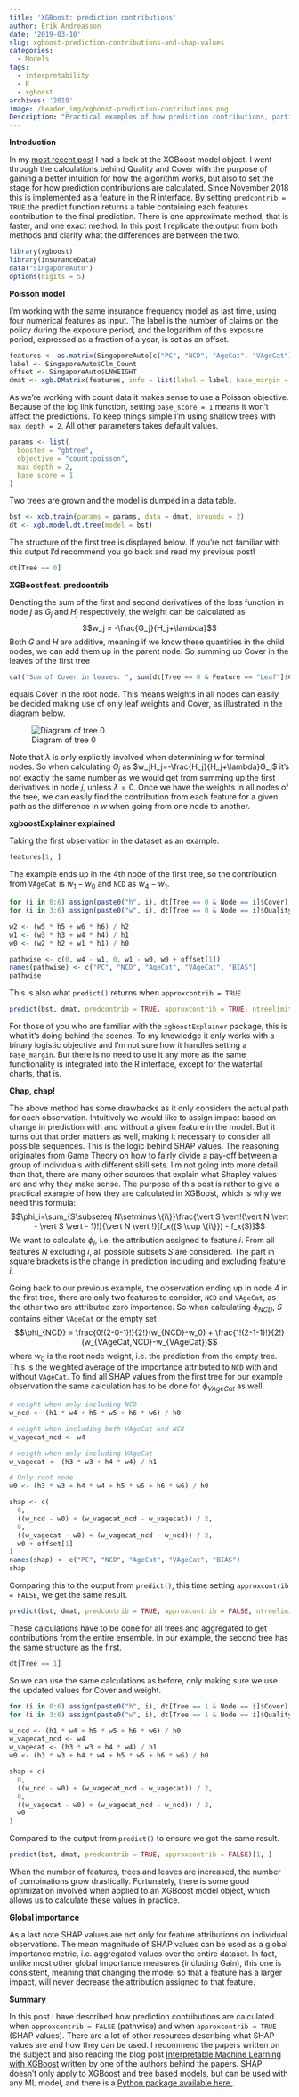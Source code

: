 ```yaml
---
title: 'XGBoost: prediction contributions'
author: Erik Andreasson
date: '2019-03-10'
slug: xgboost-prediction-contributions-and-shap-values
categories:
  - Models
tags:
  - interpretability
  - R
  - xgboost
archives: '2019'
image: /header_img/xgboost-prediction-contributions.png
Description: "Practical examples of how prediction contributions, particularly SHAP values, are calculated in XGBoost."
---
```


**Introduction**

In my [most recent post](/2019/03/07/xgboost-quality-cover) I had a look at the XGBoost model object. I went through the calculations behind Quality and Cover with the purpose of gaining a better intuition for how the algorithm works, but also to set the stage for how prediction contributions are calculated. Since November 2018 this is implemented as a feature in the R interface. By setting `predcontrib = TRUE` the predict function returns a table containing each features contribution to the final prediction. There is one approximate method, that is faster, and one exact method. In this post I replicate the output from both methods and clarify what the differences are between the two.

```r
library(xgboost)
library(insuranceData)
data("SingaporeAuto")
options(digits = 5)
```

**Poisson model**

I'm working with the same insurance frequency model as last time, using four numerical features as input. The label is the number of claims on the policy during the exposure period, and the logarithm of this exposure period, expressed as a fraction of a year, is set as an offset.

```r
features <- as.matrix(SingaporeAuto[c("PC", "NCD", "AgeCat", "VAgeCat")])
label <- SingaporeAuto$Clm_Count
offset <- SingaporeAuto$LNWEIGHT
dmat <- xgb.DMatrix(features, info = list(label = label, base_margin = offset))
```

As we're working with count data it makes sense to use a Poisson objective. Because of the log link function, setting `base_score = 1` means it won't affect the predictions. To keep things simple I'm using shallow trees with `max_depth = 2`. All other parameters takes default values.

```r
params <- list(
  booster = "gbtree",
  objective = "count:poisson",
  max_depth = 2,
  base_score = 1
)
```

Two trees are grown and the model is dumped in a data table.

```r
bst <- xgb.train(params = params, data = dmat, nrounds = 2)
dt <- xgb.model.dt.tree(model = bst)
```

The structure of the first tree is displayed below. If you're not familiar with this output I'd recommend you go back and read my previous post!

```r
dt[Tree == 0]
```

**XGBoost feat. predcontrib**

Denoting the sum of the first and second derivatives of the loss function in node $j$ as $G_j$ and $H_j$ respectively, the weight can be calculated as
$$w_j = -\frac{G_j}{H_j+\lambda}$$
Both $G$ and $H$ are additive, meaning if we know these quantities in the child nodes, we can add them up in the parent node. So summing up Cover in the leaves of the first tree

```r
cat("Sum of Cover in leaves: ", sum(dt[Tree == 0 & Feature == "Leaf"]$Cover))
```

equals Cover in the root node. This means weights in all nodes can easily be decided making use of only leaf weights and Cover, as illustrated in the diagram below.

![Diagram of tree 0](/img/tree.svg)

Note that $\lambda$ is only explicitly involved when determining $w$ for terminal nodes. So when calculating $G_j$ as $w_jH_j=-\frac{H_j}{H_j+\lambda}G_j$ it's not exactly the same number as we would get from summing up the first derivatives in node $j$, unless $\lambda = 0$. Once we have the weights in all nodes of the tree, we can easily find the contribution from each feature for a given path as the difference in $w$ when going from one node to another.

**xgboostExplainer explained**

Taking the first observation in the dataset as an example.

```r
features[1, ]
```

The example ends up in the 4th node of the first tree, so the contribution from `VAgeCat` is $w_1-w_0$ and `NCD` as $w_4-w_1$.

```r
for (i in 0:6) assign(paste0("h", i), dt[Tree == 0 & Node == i]$Cover) 
for (i in 3:6) assign(paste0("w", i), dt[Tree == 0 & Node == i]$Quality) 

w2 <- (w5 * h5 + w6 * h6) / h2
w1 <- (w3 * h3 + w4 * h4) / h1
w0 <- (w2 * h2 + w1 * h1) / h0

pathwise <- c(0, w4 - w1, 0, w1 - w0, w0 + offset[1])
names(pathwise) <- c("PC", "NCD", "AgeCat", "VAgeCat", "BIAS")
pathwise
```

This is also what `predict()` returns when `approxcontrib = TRUE`

```r
predict(bst, dmat, predcontrib = TRUE, approxcontrib = TRUE, ntreelimit = 1)[1, ]
```

For those of you who are familiar with the `xgboostExplainer` package, this is what it's doing behind the scenes. To my knowledge it only works with a binary logistic objective and I'm not sure how it handles setting a `base_margin`. But there is no need to use it any more as the same functionality is integrated into the R interface, except for the waterfall charts, that is.

**Chap, chap!**

The above method has some drawbacks as it only considers the actual path for each observation. Intuitively we would like to assign impact based on change in prediction with and without a given feature in the model. But it turns out that order matters as well, making it necessary to consider all possible sequences. This is the logic behind SHAP values. The reasoning originates from Game Theory on how to fairly divide a pay-off between a group of individuals with different skill sets. I'm not going into more detail than that, there are many other sources that explain what Shapley values are and why they make sense. The purpose of this post is rather to give a practical example of how they are calculated in XGBoost, which is why we need this formula:
$$\phi_i=\sum_{S\subseteq N\setminus \{i\}}\frac{\vert S \vert!(\vert N \vert - \vert S \vert - 1)!}{\vert N \vert !}[f_x({S \cup \{i\}}) - f_x(S)]$$
We want to calculate $\phi_i$, i.e. the attribution assigned to feature $i$. From all features $N$ excluding $i$, all possible subsets $S$ are considered. The part in square brackets is the change in prediction including and excluding feature $i$.

Going back to our previous example, the observation ending up in node 4 in the first tree, there are only two features to consider, `NCD` and `VAgeCat`, as the other two are attributed zero importance. So when calculating $\phi_{NCD}$, $S$ contains either `VAgeCat` or the empty set
$$\phi_{NCD} = \frac{0!(2-0-1)!}{2!}(w_{NCD}-w_0) + \frac{1!(2-1-1)!}{2!}(w_{VAgeCat,NCD}-w_{VAgeCat})$$
where $w_0$ is the root node weight, i.e. the prediction from the empty tree. This is the weighted average of the importance attributed to `NCD` with and without `VAgeCat`. To find all SHAP values from the first tree for our example observation the same calculation has to be done for $\phi_{VAgeCat}$ as well.

```r
# weight when only including NCD
w_ncd <- (h1 * w4 + h5 * w5 + h6 * w6) / h0

# weight when including both VAgeCat and NCD
w_vagecat_ncd <- w4

# weigth when only including VAgeCat
w_vagecat <- (h3 * w3 + h4 * w4) / h1

# Only root node
w0 <- (h3 * w3 + h4 * w4 + h5 * w5 + h6 * w6) / h0

shap <- c(
  0,
  ((w_ncd - w0) + (w_vagecat_ncd - w_vagecat)) / 2,
  0,
  ((w_vagecat - w0) + (w_vagecat_ncd - w_ncd)) / 2,
  w0 + offset[1]
)
names(shap) <- c("PC", "NCD", "AgeCat", "VAgeCat", "BIAS")
shap
```

Comparing this to the output from `predict()`, this time setting `approxcontrib = FALSE`, we get the same result.

```r
predict(bst, dmat, predcontrib = TRUE, approxcontrib = FALSE, ntreelimit = 1)[1, ]
```

These calculations have to be done for all trees and aggregated to get contributions from the entire ensemble. In our example, the second tree has the same structure as the first.

```r
dt[Tree == 1]
```

So we can use the same calculations as before, only making sure we use the updated values for Cover and weight.

```r
for (i in 0:6) assign(paste0("h", i), dt[Tree == 1 & Node == i]$Cover) 
for (i in 3:6) assign(paste0("w", i), dt[Tree == 1 & Node == i]$Quality)

w_ncd <- (h1 * w4 + h5 * w5 + h6 * w6) / h0
w_vagecat_ncd <- w4
w_vagecat <- (h3 * w3 + h4 * w4) / h1
w0 <- (h3 * w3 + h4 * w4 + h5 * w5 + h6 * w6) / h0

shap + c(
  0,
  ((w_ncd - w0) + (w_vagecat_ncd - w_vagecat)) / 2,
  0,
  ((w_vagecat - w0) + (w_vagecat_ncd - w_ncd)) / 2,
  w0
)
```

Compared to the output from `predict()` to ensure we got the same result.

```r
predict(bst, dmat, predcontrib = TRUE, approxcontrib = FALSE)[1, ]
```

When the number of features, trees and leaves are increased, the number of combinations grow drastically. Fortunately, there is some good optimization involved when applied to an XGBoost model object, which allows us to calculate these values in practice. 

**Global importance**

As a last note SHAP values are not only for feature attributions on individual observations. The mean magnitude of SHAP values can be used as a global importance metric, i.e. aggregated values over the entire dataset. In fact, unlike most other global importance measures (including Gain), this one is consistent, meaning that changing the model so that a feature has a larger impact, will never decrease the attribution assigned to that feature. 

**Summary**

In this post I have described how prediction contributions are calculated when `approxcontrib = FALSE` (pathwise) and when `approxcontrib = TRUE` (SHAP values). There are a lot of other resources describing what SHAP values are and how they can be used. I recommend the papers written on the subject and also reading the blog post [Interpretable Machine Learning with XGBoost](https://towardsdatascience.com/interpretable-machine-learning-with-xgboost-9ec80d148d27) written by one of the authors behind the papers. SHAP doesn't only apply to XGBoost and tree based models, but can be used with any ML model, and there is a [Python package available here.](https://github.com/slundberg/shap).
